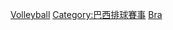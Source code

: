 [[Category:巴西主辦的國際體育賽事|Volleyball]]
[[Category:巴西排球賽事|Category:巴西排球賽事]]
[[Category:各國主辦的國際排球賽事|Bra]]